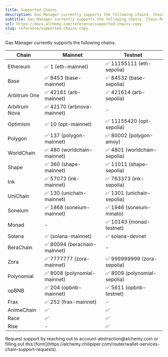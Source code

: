 ```yaml
---
title: Supported Chains
description: Gas Manager currently supports the following chains. Chain Mainnet Testnet Ethereum ✅ 1 (eth-mainnet) ✅ 11155111 (eth-sepolia) Base ✅ 8453 (base-mainnet) ✅ 84532 (base-sepolia) Arbitrum One ✅ 42161 (arb-mainnet) ✅ 421614 (arb-sepolia) Arbitrum Nova ✅ 42170 (arbnova-mainnet) - Optimism ✅ 10 (opt-main...
subtitle: Gas Manager currently supports the following chains. Chain Mainnet Testnet Ethereum ✅ 1 (eth-mainnet) ✅ 11155111 (eth-sepolia) Base ✅ 8453 (base-mainnet) ✅ 84532 (base-sepolia) Arbitrum One ✅ 42161 (arb-mainnet) ✅ 421614 (arb-sepolia) Arbitrum Nova ✅ 42170 (arbnova-mainnet) - Optimism ✅ 10 (opt-main...
url: https://docs.alchemy.com/reference/supported-chains-copy
slug: reference/supported-chains-copy
---
```


Gas Manager currently supports the following chains.

| Chain                                                                                                                        | Mainnet                     | Testnet                     |
| ---------------------------------------------------------------------------------------------------------------------------- | --------------------------- | --------------------------- |
| Ethereum                                                                                                                     | ✅ 1 (eth-mainnet)           | ✅ 11155111 (eth-sepolia)    |
| Base                                                                                                                         | ✅ 8453 (base-mainnet)       | ✅ 84532 (base-sepolia)      |
| Arbitrum One                                                                                                                 | ✅ 42161 (arb-mainnet)       | ✅ 421614 (arb-sepolia)      |
| Arbitrum Nova                                                                                                                | ✅ 42170 (arbnova-mainnet)   | -                           |
| Optimism                                                                                                                     | ✅ 10 (opt-mainnet)          | ✅ 11155420 (opt-sepolia)    |
| Polygon                                                                                                                      | ✅ 137 (polygon-mainnet)     | ✅ 80002 (polygon-amoy)      |
| WorldChain                                                                                                                   | ✅ 480 (worldchain-mainnet)  | ✅ 4801 (worldchain-sepolia) |
| Shape                                                                                                                        | ✅ 360 (shape-mainnet)       | ✅ 11011 (shape-sepolia)     |
| Ink                                                                                                                          | ✅ 57073 (ink-mainnet)       | ✅ 763373 (ink-sepolia)      |
| UniChain                                                                                                                     | ✅ 130 (unichain-mainnet)    | ✅ 1301 (unichain-sepolia)   |
| Soneium                                                                                                                      | ✅ 1868 (soneium-mainnet)    | ✅ 1946 (soneium-minato)     |
| Monad                                                                                                                        | -                           | ✅ 10143 (monad-testnet)     |
| Solana                                                                                                                       | ✅ (solana-mainnet)          | ✅ solana-devnet             |
| BeraChain                                                                                                                    | ✅ 80094 (berachain-mainnet) | -                           |
| Zora                                                                                                                         | ✅ 7777777 (zora-mainnet)    | ✅ 999999999 (zora-sepolia)  |
| Polynomial                                                                                                                   | ✅ 8008 (polynomial-mainnet) | ✅ 8009 (polynomial-sepolia) |
| opBNB                                                                                                                        | ✅ 204 (opbnb-mainnet)       | ✅ 5611 (opbnb-testnet)      |
| Frax                                                                                                                         | ✅ 252 (frax-mainnet)        | -                           |
| AnimeChain                                                                                                                   | ✅                           | ✅                           |
| Race                                                                                                                         | ✅                           | ✅                           |
| Rise                                                                                                                         | -                           | ✅                           |

<Info>
  Request support by reaching out to account-abstraction@alchemy.com or filling out this [form](https://alchemy.chilipiper.com/router/wallet-services-chain-support-requests).
</Info>
